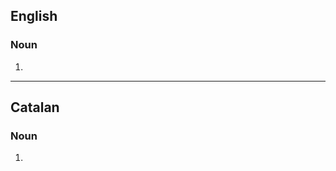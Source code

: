 ==English==

===Noun===
{{head|en|noun plural form}}

# {{plural of|familiar|lang=en}}

----

==Catalan==

===Noun===
{{head|ca|noun form}}

# {{plural of|familiar|lang=ca}}